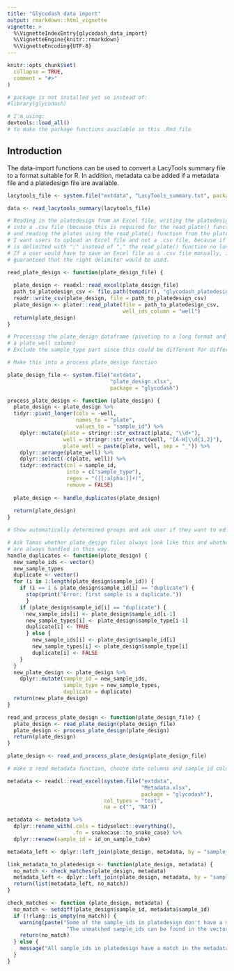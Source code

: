 ```yaml
---
title: "Glycodash data import"
output: rmarkdown::html_vignette
vignette: >
  %\VignetteIndexEntry{glycodash_data_import}
  %\VignetteEngine{knitr::rmarkdown}
  %\VignetteEncoding{UTF-8}
---
```


```r
knitr::opts_chunk$set(
  collapse = TRUE,
  comment = "#>"
)
```

```r
# package is not installed yet so instead of:
#library(glycodash)

# I'm using:
devtools::load_all()
# to make the package functions available in this .Rmd file
```

## Introduction

The data-import functions can be used to convert a LacyTools summary file to a format suitable for R. In addition, metadata ca be added if a metadata file and a platedesign file are available.

```r

lacytools_file <- system.file("extdata", "LacyTools_summary.txt", package = "glycodash")

data <- read_lacytools_summary(lacytools_file)

# Reading in the platedesign from an Excel file, writing the platedesign 
# into a .csv file (because this is required for the read_plate() function from plater) 
# and reading the plates using the read_plate() function from the plater package.
# I want users to upload an Excel file and not a .csv file, because if the csv file
# is delimited with ";" instead of "," the read_plate() function no longer works.
# If a user would have to save an Excel file as a .csv file manually, it cannot be 
# guaranteed that the right delimiter would be used.

read_plate_design <- function(plate_design_file) {
  
  plate_design <- readxl::read_excel(plate_design_file)
  path_to_platedesign_csv <- file.path(tempdir(), "glycodash_platedesign.csv")
  readr::write_csv(plate_design, file = path_to_platedesign_csv)
  plate_design <- plater::read_plate(file = path_to_platedesign_csv, 
                                     well_ids_column = "well")
  return(plate_design)
}

# Processing the plate_design dataframe (pivoting to a long format and adding
# a plate_well column)
# Exclude the sample_type part since this could be different for different data?

# Make this into a process plate_design function

plate_design_file <- system.file("extdata",
                                 "plate_design.xlsx",
                                 package = "glycodash")

process_plate_design <- function (plate_design) {
  plate_design <- plate_design %>%
  tidyr::pivot_longer(cols = -well,
                      names_to = "plate",
                      values_to = "sample_id") %>%
    dplyr::mutate(plate = stringr::str_extract(plate, "\\d+"),
                  well = stringr::str_extract(well, "[A-H]\\d{1,2}"),
                  plate_well = paste(plate, well, sep = "_")) %>% 
    dplyr::arrange(plate_well) %>% 
    dplyr::select(-c(plate, well)) %>% 
    tidyr::extract(col = sample_id, 
                   into = c("sample_type"), 
                   regex = "([[:alpha:]]+)",
                   remove = FALSE)
  
  plate_design <- handle_duplicates(plate_design)
  
  return(plate_design)
}

# Show automatically determined groups and ask user if they want to edit them

# Ask Tamas whether plate_design files always look like this and whether duplicates
# are always handled in this way.
handle_duplicates <- function(plate_design) {
  new_sample_ids <- vector()
  new_sample_types
  duplicate <- vector()
  for (i in 1:length(plate_design$sample_id)) {
    if (i == 1 & plate_design$sample_id[i] == "duplicate") {
      stop(print("Error: first sample is a duplicate."))
      }
    if (plate_design$sample_id[i] == "duplicate") {
      new_sample_ids[i] <- plate_design$sample_id[i-1]
      new_sample_types[i] <- plate_design$sample_type[i-1]
      duplicate[i] <- TRUE
      } else {
        new_sample_ids[i] <- plate_design$sample_id[i]
        new_sample_types[i] <- plate_design$sample_type[i]
        duplicate[i] <- FALSE
    }
  }
  new_plate_design <- plate_design %>% 
    dplyr::mutate(sample_id = new_sample_ids,
                  sample_type = new_sample_types,
                  duplicate = duplicate)
  return(new_plate_design)
}

read_and_process_plate_design <- function(plate_design_file) {
  plate_design <- read_plate_design(plate_design_file)
  plate_design <- process_plate_design(plate_design)
  return(plate_design)
}

plate_design <- read_and_process_plate_design(plate_design_file)

# make a read metadata function, choose date columns and sample_id column?

metadata <- readxl::read_excel(system.file("extdata",
                                           "Metadata.xlsx",
                                           package = "glycodash"),
                               col_types = "text", 
                               na = c("", "NA"))

metadata <- metadata %>% 
  dplyr::rename_with(.cols = tidyselect::everything(), 
                     .fn = snakecase::to_snake_case) %>% 
  dplyr::rename(sample_id = id_on_sample_tube)

metadata_left <- dplyr::left_join(plate_design, metadata, by = "sample_id")

link_metadata_to_platedesign <- function(plate_design, metadata) {
  no_match <- check_matches(plate_design, metadata)
  metadata_left <- dplyr::left_join(plate_design, metadata, by = "sample_id")
  return(list(metadata_left, no_match))
}

check_matches <- function (plate_design, metadata) {
  no_match <- setdiff(plate_design$sample_id, metadata$sample_id)
  if (!rlang::is_empty(no_match)) {
    warning(paste("Some of the sample_ids in platedesign don't have a match in the metadata.",
                   "The unmatched sample_ids can be found in the vector \"no_match\"."))
    return(no_match)
  } else {
    message("All sample_ids in platedesign have a match in the metadata.")
  }
}


```

